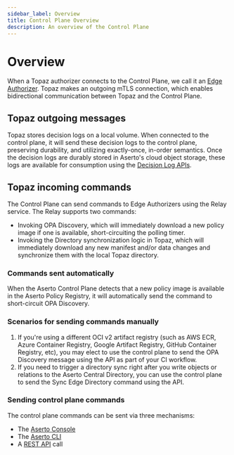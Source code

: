 ```yaml
---
sidebar_label: Overview
title: Control Plane Overview
description: An overview of the Control Plane 
---
```


# Overview

When a Topaz authorizer connects to the Control Plane, we call it an [Edge Authorizer](/docs/edge-authorizers/overview.mdx). Topaz makes an outgoing mTLS connection, which enables bidirectional communication between Topaz and the Control Plane.

## Topaz outgoing messages

Topaz stores decision logs on a local volume. When connected to the control plane, it will send these decision logs to the control plane, preserving durability, and utilizing exactly-once, in-order semantics.  Once the decision logs are durably stored in Aserto's cloud object storage, these logs are available for consumption using the [Decision Log APIs](/docs/decision-logs-guide/overview.mdx).

## Topaz incoming commands

The Control Plane can send commands to Edge Authorizers using the Relay service.  The Relay supports two commands:
* Invoking OPA Discovery, which will immediately download a new policy image if one is available, short-circuiting the polling timer.
* Invoking the Directory synchronization logic in Topaz, which will immediately download any new manifest and/or data changes and synchronize them with the local Topaz directory.

### Commands sent automatically

When the Aserto Control Plane detects that a new policy image is available in the Aserto Policy Registry, it will automatically send the command to short-circuit OPA Discovery.

### Scenarios for sending commands manually

1. If you're using a different OCI v2 artifact registry (such as AWS ECR, Azure Container Registry, Google Artifact Registry, GitHub Container Registry, etc), you may elect to use the control plane to send the OPA Discovery message using the API as part of your CI workflow.
2. If you need to trigger a directory sync right after you write objects or relations to the Aserto Central Directory, you can use the control plane to send the Sync Edge Directory command using the API.

### Sending control plane commands

The control plane commands can be sent via three mechanisms:
* The [Aserto Console](/docs/control-plane-guide/console#sending-commands-to-instances)
* The [Aserto CLI](/docs/control-plane-guide/cli.mdx)
* A [REST API](/docs/control-plane-guide/api.mdx) call

